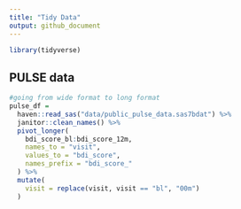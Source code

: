 ```yaml
---
title: "Tidy Data"
output: github_document
---
```

```r
library(tidyverse)
```

## PULSE data

```r
#going from wide format to long format
pulse_df =
  haven::read_sas("data/public_pulse_data.sas7bdat") %>% 
  janitor::clean_names() %>% 
  pivot_longer(
    bdi_score_bl:bdi_score_12m,
    names_to = "visit",
    values_to = "bdi_score", 
    names_prefix = "bdi_score_"
  ) %>% 
  mutate(
    visit = replace(visit, visit == "bl", "00m")
  )
  
```


